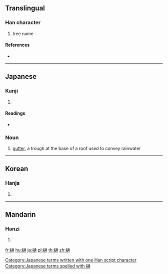 ==Translingual==

===Han character===
{{Han char|rn=75|rad=木|as=11|sn=15|four=|canj=DYNB}}

# tree name

====References====
* {{Han ref|kx=0549.160|dkj=15415|dj=0937.140|hdz=21271.110|uh=6A0B|ud=27147}}

----

==Japanese==

===Kanji===
{{ja-kanji|grade=|rs=木11}}

# {{defn|lang=ja|sort=木11}}

====Readings====
* {{ja-readings|on=[[とう]] (tō)|kun=[[ひ]] (hi)}}

===Noun===
{{ja-noun|k|hira=とい|rom=toi}}

# {{context|architecture|lang=ja|sort=とい}} [[gutter]], a trough at the base of a roof used to convey rainwater

[[Category:Japanese terms written with one Han script character]]
[[Category:Japanese terms spelled with 樋]]

----

==Korean==

===Hanja===
{{ko-hanja|hangeul=통|eumhun=|rv=tong|mr=t'ong|y=thong}}

# {{defn|lang=ko|sort=木11}}

----

==Mandarin==

===Hanzi===
{{cmn-hanzi|pin=[[léi]] ([[lei2]]), [[tōng]] ([[tong1]])|wg=lei<sup>2</sup>, t'ung<sup>1</sup>}}

# {{defn|lang=cmn|sort=木11}}

[[fr:樋]]
[[hu:樋]]
[[ja:樋]]
[[pl:樋]]
[[th:樋]]
[[zh:樋]]